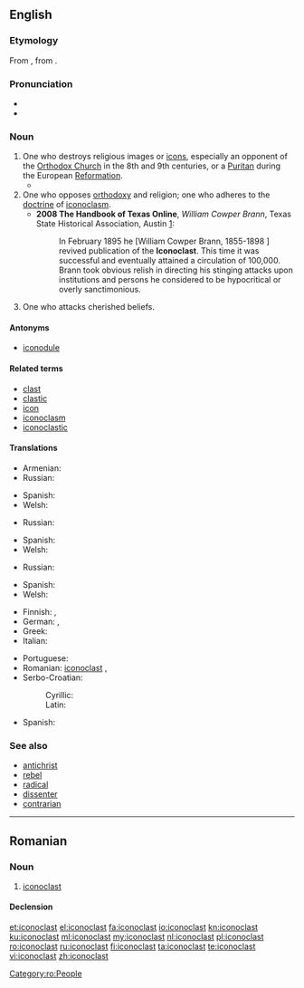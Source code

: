 ==English==
{{was wotd|2006|October|20}}

===Etymology===
From {{etyl|fr|en}} {{term|iconoclaste|lang=fr}}, from {{etyl|gkm|en}} {{term|εἰκονοκλάστης||eikonoklástēs|lit=image breaker|lang=gkm|sc=polytonic}}.

===Pronunciation===
* {{IPA|/aɪˈkɒnəklæst/|lang=en}}
* {{audio|en-us-iconoclast.ogg|Audio (US)|lang=en}}

===Noun===
{{en-noun}}

# One who destroys religious images or [[icons]], especially an opponent of the [[Orthodox Church]] in the 8th and 9th centuries, or a [[Puritan]] during the European [[Reformation]].
#* {{quote-book|year=2004|author=Eugene TeSelle|section=Iconoclast|title=World Book Encyclopedia, 2004 edition (CD)|passage=In the days of the early Christian church, people who opposed the veneration (reverence) of images were called '''iconoclasts'''.}}
# One who opposes [[orthodoxy]] and religion; one who adheres to the [[doctrine]] of [[iconoclasm]].
#* '''2008 The Handbook of Texas Online''', ''William Cowper Brann'', Texas State Historical Association, Austin [http://www.tshaonline.org/handbook/online/articles/BB/fbr23.html]:
#*: In February 1895 he [William Cowper Brann, 1855-1898 ] revived publication of the '''Iconoclast'''. This time it was successful and eventually attained a circulation of 100,000. Brann took obvious relish in directing his stinging attacks upon institutions and persons he considered to be hypocritical or overly sanctimonious.
# One who attacks cherished beliefs.

====Antonyms====
* [[iconodule]]

====Related terms====
* [[clast]]
* [[clastic]]
* [[icon]]
* [[iconoclasm]]
* [[iconoclastic]]

====Translations====
{{trans-top|One who destroys religious images or icons, especially an opponent of the Orthodox Church in the 8th and 9th centuries, or a Puritan during the European Reformation}}
* Armenian: {{t|hy|պատկերամարտ}}
* Russian: {{t+|ru|иконобо́рец|m}}
{{trans-mid}}
* Spanish: {{t+|es|iconoclasta}}
* Welsh: {{t|cy|delwdrylliwr|m}}
{{trans-bottom}}

{{trans-top|One who opposes orthodoxy and religion; one who adheres to the doctrine of iconoclasm}}
* Russian: {{t+|ru|иконобо́рец|m}}
{{trans-mid}}
* Spanish: {{t+|es|iconoclasta}}
* Welsh: {{t|cy|delwdrylliwr|m}}
{{trans-bottom}}

{{trans-top|One who attacks cherished beliefs}}
* Russian: {{t+|ru|иконобо́рец|m}}
{{trans-mid}}
* Spanish: {{t+|es|iconoclasta}}
* Welsh: {{t|cy|delwdrylliwr|m}}
{{trans-bottom}}

{{checktrans-top}}
* Finnish: {{t+|fi|ikonoklasti}}, {{t|fi|kuvainraastaja}}
* German: {{t|de|Bilderstürmer|m}}, {{t+|de|Ikonoklast|m}}
* Greek: {{t+|el|εικονοκλάστης}}
* Italian: {{t+|it|iconoclasta|m|f}}
{{trans-mid}}
* Portuguese: {{t+|pt|iconoclasta|m|f}}
* Romanian: [[#Romanian|iconoclast]] {{g|m}}, {{t+|ro|iconoclastă|f}}
* Serbo-Croatian:
*: Cyrillic: {{t|sh|иконокласт}}
*: Latin: {{t+|sh|ikonoklast}}
* Spanish: {{t+|es|iconoclasta|m|f}}
{{trans-bottom}}

===See also===
* [[antichrist]]
* [[rebel]]
* [[radical]]
* [[dissenter]]
* [[contrarian]]

----

==Romanian==

===Noun===
{{ro-noun|m|iconoclaști|f=iconoclastă}}

# [[#English|iconoclast]]

====Declension====
{{ro-noun-m|pl=iconoclaști}}

[[Category:ro:People]]

[[et:iconoclast]]
[[el:iconoclast]]
[[fa:iconoclast]]
[[io:iconoclast]]
[[kn:iconoclast]]
[[ku:iconoclast]]
[[ml:iconoclast]]
[[my:iconoclast]]
[[nl:iconoclast]]
[[pl:iconoclast]]
[[ro:iconoclast]]
[[ru:iconoclast]]
[[fi:iconoclast]]
[[ta:iconoclast]]
[[te:iconoclast]]
[[vi:iconoclast]]
[[zh:iconoclast]]